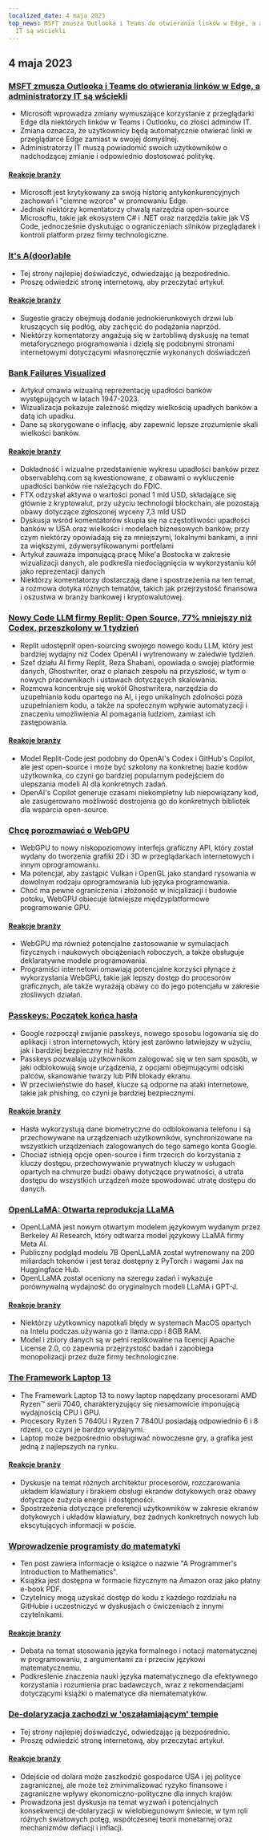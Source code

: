 ```yaml
---
localized_date: 4 maja 2023
top_news: MSFT zmusza Outlooka i Teams do otwierania linków w Edge, a administratorzy
  IT są wściekli
---
```




<CallToAction />

<Steps>

## 4 maja 2023

### [MSFT zmusza Outlooka i Teams do otwierania linków w Edge, a administratorzy IT są wściekli](https://www.theverge.com/2023/5/3/23709297/microsoft-edge-force-outlook-teams-web-links-open)

- Microsoft wprowadza zmiany wymuszające korzystanie z przeglądarki Edge dla niektórych linków w Teams i Outlooku, co złości adminów IT.
- Zmiana oznacza, że użytkownicy będą automatycznie otwierać linki w przeglądarce Edge zamiast w swojej domyślnej.
- Administratorzy IT muszą powiadomić swoich użytkowników o nadchodzącej zmianie i odpowiednio dostosować politykę.

#### [Reakcje branży](http://news.ycombinator.com/item?id=35800158)

- Microsoft jest krytykowany za swoją historię antykonkurencyjnych zachowań i "ciemne wzorce" w promowaniu Edge.
- Jednak niektórzy komentatorzy chwalą narzędzia open-source Microsoftu, takie jak ekosystem C# i .NET oraz narzędzia takie jak VS Code, jednocześnie dyskutując o ograniczeniach silników przeglądarek i kontroli platform przez firmy technologiczne.

### [It's A(door)able](https://ncase.me/door/)

- Tej strony najlepiej doświadczyć, odwiedzając ją bezpośrednio.
- Proszę odwiedzić stronę internetową, aby przeczytać artykuł.

#### [Reakcje branży](http://news.ycombinator.com/item?id=35800492)

- Sugestie graczy obejmują dodanie jednokierunkowych drzwi lub kruszących się podłóg, aby zachęcić do podążania naprzód.
- Niektórzy komentatorzy angażują się w żartobliwą dyskusję na temat metaforycznego programowania i dzielą się podobnymi stronami internetowymi dotyczącymi własnoręcznie wykonanych doświadczeń

### [Bank Failures Visualized](https://observablehq.com/@mbostock/bank-failures)

- Artykuł omawia wizualną reprezentację upadłości banków występujących w latach 1947-2023.
- Wizualizacja pokazuje zależność między wielkością upadłych banków a datą ich upadku.
- Dane są skorygowane o inflację, aby zapewnić lepsze zrozumienie skali wielkości banków.

#### [Reakcje branży](http://news.ycombinator.com/item?id=35795975)

- Dokładność i wizualne przedstawienie wykresu upadłości banków przez observablehq.com są kwestionowane, z obawami o wykluczenie upadłości banków nie należących do FDIC.
- FTX odzyskał aktywa o wartości ponad 1 mld USD, składające się głównie z kryptowalut, przy użyciu technologii blockchain, ale pozostają obawy dotyczące zgłoszonej wyceny 7,3 mld USD
- Dyskusja wśród komentatorów skupia się na częstotliwości upadłości banków w USA oraz wielkości i modelach biznesowych banków, przy czym niektórzy opowiadają się za mniejszymi, lokalnymi bankami, a inni za większymi, zdywersyfikowanymi portfelami
- Artykuł zauważa imponującą pracę Mike'a Bostocka w zakresie wizualizacji danych, ale podkreśla niedociągnięcia w wykorzystaniu kół jako reprezentacji danych
- Niektórzy komentatorzy dostarczają dane i spostrzeżenia na ten temat, a rozmowa dotyka różnych tematów, takich jak przejrzystość finansowa i oszustwa w branży bankowej i kryptowalutowej.

### [Nowy Code LLM firmy Replit: Open Source, 77% mniejszy niż Codex, przeszkolony w 1 tydzień](https://www.latent.space/p/reza-shabani#details)

- Replit udostępnił open-sourcing swojego nowego kodu LLM, który jest bardziej wydajny niż Codex OpenAI i wytrenowany w zaledwie tydzień.
- Szef działu AI firmy Replit, Reza Shabani, opowiada o swojej platformie danych, Ghostwriter, oraz o planach zespołu na przyszłość, w tym o nowych pracownikach i ustawach dotyczących skalowania.
- Rozmowa koncentruje się wokół Ghostwritera, narzędzia do uzupełniania kodu opartego na AI, i jego unikalnych zdolności poza uzupełnianiem kodu, a także na społecznym wpływie automatyzacji i znaczeniu umożliwienia AI pomagania ludziom, zamiast ich zastępowania.

#### [Reakcje branży](http://news.ycombinator.com/item?id=35803435)

- Model Replit-Code jest podobny do OpenAI's Codex i GitHub's Copilot, ale jest open-source i może być szkolony na konkretnej bazie kodów użytkownika, co czyni go bardziej popularnym podejściem do ulepszania modeli AI dla konkretnych zadań.
- OpenAI's Copilot generuje czasami niekompletny lub niepowiązany kod, ale zasugerowano możliwość dostrojenia go do konkretnych bibliotek dla wsparcia open-source.

### [Chcę porozmawiać o WebGPU](https://cohost.org/mcc/post/1406157-i-want-to-talk-about-webgpu)

- WebGPU to nowy niskopoziomowy interfejs graficzny API, który został wydany do tworzenia grafiki 2D i 3D w przeglądarkach internetowych i innym oprogramowaniu.
- Ma potencjał, aby zastąpić Vulkan i OpenGL jako standard rysowania w dowolnym rodzaju oprogramowania lub języka programowania.
- Choć ma pewne ograniczenia i złożoność w inicjalizacji i budowie potoku, WebGPU obiecuje łatwiejsze międzyplatformowe programowanie GPU.

#### [Reakcje branży](http://news.ycombinator.com/item?id=35800988)

- WebGPU ma również potencjalne zastosowanie w symulacjach fizycznych i naukowych obciążeniach roboczych, a także obsługuje deklaratywne modele programowania.
- Programiści internetowi omawiają potencjalne korzyści płynące z wykorzystania WebGPU, takie jak lepszy dostęp do procesorów graficznych, ale także wyrażają obawy co do jego potencjału w zakresie złośliwych działań.

### [Passkeys: Początek końca hasła](https://blog.google/technology/safety-security/the-beginning-of-the-end-of-the-password/)

- Google rozpoczął zwijanie passkeys, nowego sposobu logowania się do aplikacji i stron internetowych, który jest zarówno łatwiejszy w użyciu, jak i bardziej bezpieczny niż hasła.
- Passkeys pozwalają użytkownikom zalogować się w ten sam sposób, w jaki odblokowują swoje urządzenia, z opcjami obejmującymi odciski palców, skanowanie twarzy lub PIN blokady ekranu.
- W przeciwieństwie do haseł, klucze są odporne na ataki internetowe, takie jak phishing, co czyni je bardziej bezpiecznymi.

#### [Reakcje branży](http://news.ycombinator.com/item?id=35801392)

- Hasła wykorzystują dane biometryczne do odblokowania telefonu i są przechowywane na urządzeniach użytkowników, synchronizowane na wszystkich urządzeniach zalogowanych do tego samego konta Google.
- Chociaż istnieją opcje open-source i firm trzecich do korzystania z kluczy dostępu, przechowywanie prywatnych kluczy w usługach opartych na chmurze budzi obawy dotyczące prywatności, a utrata dostępu do wszystkich urządzeń może spowodować utratę dostępu do danych.

### [OpenLLaMA: Otwarta reprodukcja LLaMA](https://github.com/openlm-research/open_llama)

- OpenLLaMA jest nowym otwartym modelem językowym wydanym przez Berkeley AI Research, który odtwarza model językowy LLaMA firmy Meta AI.
- Publiczny podgląd modelu 7B OpenLLaMA został wytrenowany na 200 miliardach tokenów i jest teraz dostępny z PyTorch i wagami Jax na Huggingface Hub.
- OpenLLaMA został oceniony na szeregu zadań i wykazuje porównywalną wydajność do oryginalnych modeli LLaMA i GPT-J.

#### [Reakcje branży](http://news.ycombinator.com/item?id=35798888)

- Niektórzy użytkownicy napotkali błędy w systemach MacOS opartych na Intelu podczas używania go z llama.cpp i 8GB RAM.
- Model i zbiory danych są w pełni replikowalne na licencji Apache License 2.0, co zapewnia przejrzystość badań i zapobiega monopolizacji przez duże firmy technologiczne.

### [The Framework Laptop 13](https://frame.work/blog/announcing-the-framework-laptop-13-powered-by-amd-ryzen)

- The Framework Laptop 13 to nowy laptop napędzany procesorami AMD Ryzen™ serii 7040, charakteryzujący się niesamowicie imponującą wydajnością CPU i GPU.
- Procesory Ryzen 5 7640U i Ryzen 7 7840U posiadają odpowiednio 6 i 8 rdzeni, co czyni je bardzo wydajnymi.
- Laptop może bezpośrednio obsługiwać nowoczesne gry, a grafika jest jedną z najlepszych na rynku.

#### [Reakcje branży](http://news.ycombinator.com/item?id=35802210)

- Dyskusje na temat różnych architektur procesorów, rozczarowania układem klawiatury i brakiem obsługi ekranów dotykowych oraz obawy dotyczące zużycia energii i dostępności.
- Spostrzeżenia dotyczące preferencji użytkowników w zakresie ekranów dotykowych i układów klawiatury, bez żadnych konkretnych nowych lub ekscytujących informacji w poście.

### [Wprowadzenie programisty do matematyki](https://pimbook.org)

- Ten post zawiera informacje o książce o nazwie "A Programmer's Introduction to Mathematics".
- Książka jest dostępna w formacie fizycznym na Amazon oraz jako płatny e-book PDF.
- Czytelnicy mogą uzyskać dostęp do kodu z każdego rozdziału na GitHubie i uczestniczyć w dyskusjach o ćwiczeniach z innymi czytelnikami.

#### [Reakcje branży](http://news.ycombinator.com/item?id=35800136)

- Debata na temat stosowania języka formalnego i notacji matematycznej w programowaniu, z argumentami za i przeciw językowi matematycznemu.
- Podkreślenie znaczenia nauki języka matematycznego dla efektywnego korzystania i rozumienia prac badawczych, wraz z rekomendacjami dotyczącymi książki o matematyce dla niematematyków.

### [De-dolaryzacja zachodzi w 'oszałamiającym' tempie](https://www.bloomberg.com/news/articles/2023-04-18/de-dollarization-is-happening-at-a-stunning-pace-jen-says)

- Tej strony najlepiej doświadczyć, odwiedzając ją bezpośrednio.
- Proszę odwiedzić stronę internetową, aby przeczytać artykuł.

#### [Reakcje branży](http://news.ycombinator.com/item?id=35796915)

- Odejście od dolara może zaszkodzić gospodarce USA i jej polityce zagranicznej, ale może też zminimalizować ryzyko finansowe i zagraniczne wpływy ekonomiczno-polityczne dla innych krajów.
- Prowadzona jest dyskusja na temat wyzwań i potencjalnych konsekwencji de-dolaryzacji w wielobiegunowym świecie, w tym roli różnych światowych potęg, współczesnej teorii monetarnej oraz mechanizmów deflacji i inflacji.

</Steps>
